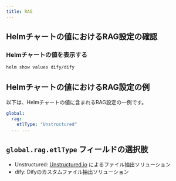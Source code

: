 ```yaml
---
title: RAG
---
```


## Helmチャートの値におけるRAG設定の確認

### Helmチャートの値を表示する

````bash
helm show values dify/dify
````

## Helmチャートの値におけるRAG設定の例
以下は、Helmチャートの値に含まれるRAG設定の一例です。

````yaml
global:
  rag:
    etlType: "Unstructured"
  ... ...
````

## `global.rag.etlType` フィールドの選択肢
- Unstructured: [Unstructured.io](https://unstructured.io/) によるファイル抽出ソリューション
- dify: Difyのカスタムファイル抽出ソリューション